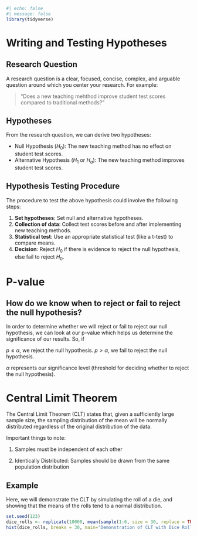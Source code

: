 ```r
#| echo: false
#| message: false
library(tidyverse)
```


# Writing and Testing Hypotheses

## Research Question

A research question is a clear, focused, concise, complex, and arguable question around which you center your research. For example:

> "Does a new teaching mehthod improve student test scores compared to traditional methods?"

## Hypotheses

From the research question, we can derive two hypotheses:

- Null Hypothesis ($H_0$): The new teaching method has no effect on student test scores.
- Alternative Hypothesis ($H_1$ or $H_a$): The new teaching method improves student test scores.

## Hypothesis Testing Procedure

The procedure to test the above hypothesis could involve the following steps:

1. **Set hypotheses**: Set null and alternative hypotheses.
2. **Collection of data**: Collect test scores before and after implementing new teaching methods.
3. **Statistical test**: Use an appropriate statistical test (like a t-test) to compare means.
4. **Decision**: Reject $H_0$ if there is evidence to reject the null hypothesis, else fail to reject $H_0$.

# P-value
## How do we know when to reject or fail to reject the null hypothesis?

In order to determine whether we will reject or fail to reject our null hypothesis, we can look at our p-value which helps us determine the significance of our results. So, if

$p \leq \alpha$, we reject the null hypothesis.
$p > \alpha$, we fail to reject the null hypothesis.

$\alpha$ represents our significance level (threshold for deciding whether to reject the null hypothesis).


# Central Limit Theorem

The Central Limit Theorem (CLT) states that, given a sufficiently large sample size, the sampling distribution of the mean will be normally distributed regardless of the original distribution of the data.

Important things to note:

1. Samples must be independent of each other

2. Identically Distributed: Samples should be drawn from the same population distribution

## Example

Here, we will demonstrate the CLT by simulating the roll of a die, and showing that the means of the rolls tend to a normal distribution.

```r
set.seed(123)
dice_rolls <- replicate(10000, mean(sample(1:6, size = 30, replace = TRUE)))
hist(dice_rolls, breaks = 30, main="Demonstration of CLT with Dice Rolls", xlab="Mean of 30 dice rolls")
```
